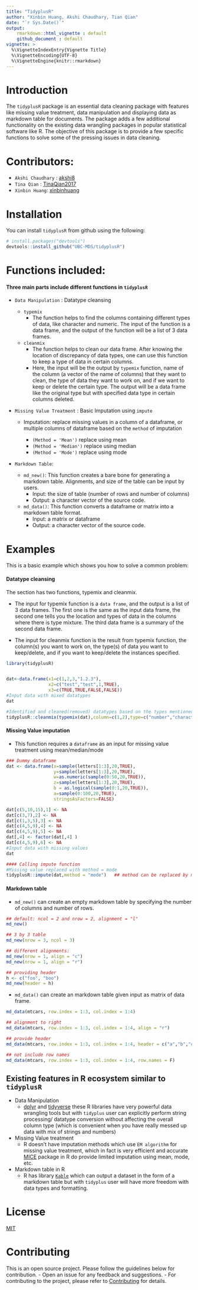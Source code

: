 ---
title: "TidyplusR"
author: "Xinbin Huang, Akshi Chaudhary, Tian Qian"
date: "`r Sys.Date()`"
output: 
    rmarkdown::html_vignette : default
    github_document : default
vignette: >
  %\VignetteIndexEntry{Vignette Title}
  %\VignetteEncoding{UTF-8}
  %\VignetteEngine{knitr::rmarkdown}
---

# Introduction

The `tidyplusR` package is an essential data cleaning package with features like missing value treatment, data manipulation and displaying data as markdown table for documents. The package adds a few additional functionality on the existing data wrangling packages in popular statistical software like R. The objective of this package is to provide a few specific functions to solve some of the pressing issues in data cleaning.

# Contributors:

- `Akshi Chaudhary` : [akshi8](https://github.com/akshi8)
- `Tina Qian` : [TinaQian2017](https://github.com/TinaQian2017)
- `Xinbin Huang`: [xinbinhuang](https://github.com/xinbinhuang)


# Installation

You can install `tidyplusR` from github using the following:

```{r, eval=FALSE, message=FALSE}
# install.packages("devtools")
devtools::install_github("UBC-MDS/tidyplusR")
```

# Functions included:

#### Three main parts include different functions in `tidyplusR`
- `Data Manipulation` : Datatype cleansing
  - `typemix`
    * The function helps to find the columns containing different types of data, like character and numeric. The input of the function is a data frame, and the output of the function will be a list of 3 data frames.
  - `cleanmix`
    * The function helps to clean our data frame. After knowing the location of discrepancy of data types, one can use this function to keep a type of data in certain columns. 
    * Here, the input will be the output by `typemix` function, name of the column (a vector of the name of columns) that they want to clean, the type of data they want to work on, and if we want to keep or delete the certain type. The output will be a data frame like the original type but with specified data type in certain columns deleted.

- `Missing Value Treatment` : Basic Imputation using `impute`

    * Imputation: replace missing values in a column of a dataframe, or multiple columns of dataframe based on the `method` of imputation

      - `(Method = 'Mean')` replace using mean
      - `(Method = 'Median')` replace using median
      - `(Method = 'Mode')` replace using mode
      
- `Markdown Table`:

  - `md_new()`: This function creates a bare bone for generating a markdown table. Alignments, and size of the table can be input by users.
    - Input: the size of table (number of rows and number of columns)
    - Output:  a character vector of the source code.
  - `md_data()`: This function converts a dataframe or matrix into a markdown table format.
    - Input: a matrix or dataframe
    - Output: a character vector of the source code.

# Examples

This is a basic example which shows you how to solve a common problem:

#### Datatype cleansing

The section has two functions, typemix and cleanmix.

- The input for typemix function is a `data frame`, and the output is a list of 3 data frames. The first one is the same as the input data frame, the second one tells you the location and types of data in the columns where there is type mixture. The third data frame is a summary of the second data frame.

- The input for cleanmix function is the result from typemix function, the column(s) you want to work on, the type(s) of data you want to keep/delete, and if you want to keep/delete the instances specified. 

```{r, message=FALSE, warning=FALSE}
library(tidyplusR)


dat<-data.frame(x1=c(1,2,3,"1.2.3"),
                x2=c("test","test",1,TRUE),
                x3=c(TRUE,TRUE,FALSE,FALSE))
#Input data with mixed datatypes
dat 


```

```{r}
#Identified and cleaned(removed) datatypes based on the types mentioned
tidyplusR::cleanmix(typemix(dat),column=c(1,2),type=c("number","character"))

```




#### Missing Value imputation

* This function requires a `dataframe` as an input for missing value treatment using mean/median/mode

```{r}

### Dummy dataframe
dat <- data.frame(x=sample(letters[1:3],20,TRUE), 
                  y=sample(letters[1:3],20,TRUE),
                  w=as.numeric(sample(0:50,20,TRUE)),
                  z=sample(letters[1:3],20,TRUE), 
                  b = as.logical(sample(0:1,20,TRUE)),
                  a=sample(0:100,20,TRUE),
                  stringsAsFactors=FALSE)

dat[c(5,10,15),1] <- NA
dat[c(3,7),2] <- NA
dat[c(1,3,5),3] <- NA
dat[c(4,5,9),4] <- NA
dat[c(4,5,9),5] <- NA
dat[,4] <- factor(dat[,4] )
dat[c(4,5,9),6] <- NA
#Input data with missing values
dat 

```
```{r}
#### Calling impute function
#Missing value replaced with method = mode
tidyplusR::impute(dat,method = "mode")   ## method can be replaced by median and mean as well
```


#### Markdown table

- `md_new()` can create an empty markdown table by specifying the number of columns and number of rows.

```{r}
## default: ncol = 2 and nrow = 2, alignment = "l"
md_new()

## 3 by 3 table
md_new(nrow = 3, ncol = 3)

## different alignments:
md_new(nrow = 1, align = "c")
md_new(nrow = 1, align = "r")

## providing header
h <- c("foo", "boo")
md_new(header = h)
```
- `md_data()` can create an markdown table given input as matrix of data frame.

```{r}
md_data(mtcars, row.index = 1:3, col.index = 1:4)

## alignment to right
md_data(mtcars, row.index = 1:3, col.index = 1:4, align = "r")

## provide header
md_data(mtcars, row.index = 1:3, col.index = 1:4, header = c("a","b","c","d"))

## not include row names
md_data(mtcars, row.index = 1:3, col.index = 1:4, row.names = F)
```




## Existing features in R ecosystem similar to `tidyplusR`


* Data Manipulation
  - [dplyr](https://cran.r-project.org/web/packages/dplyr/vignettes/dplyr.html) and [tidyverse](https://cran.r-project.org/web/packages/tidyverse/index.html) these R libraries have very powerful data wrangling tools but with `tidyplus` user can explicitly perform string processing/ datatype conversion without affecting the overall column type (which is convenient when you have really messed up data with mix of strings and numbers)

* Missing Value treatment
  - R doesn't have imputation methods which use `EM algorithm` for missing value treatment, which in fact is very efficient and accurate [MICE](https://cran.r-project.org/web/packages/mice/index.html) package in R do provide limited imputation using mean, mode, etc.
* Markdown table in R
  * R has library [`Kable`](https://cran.r-project.org/web/packages/kableExtra/vignettes/awesome_table_in_html.html) which can output a dataset in the form of a markdown table but with `tidyplus` user will have more freedom with data types and formatting.


# License
[MIT](LICENSE.md)

# Contributing
This is an open source project. Please follow the guidelines below for contribution.
  - Open an issue for any feedback and suggestions.
  - For contributing to the project, please refer to [Contributing](CONTRIBUTING.md) for details.
